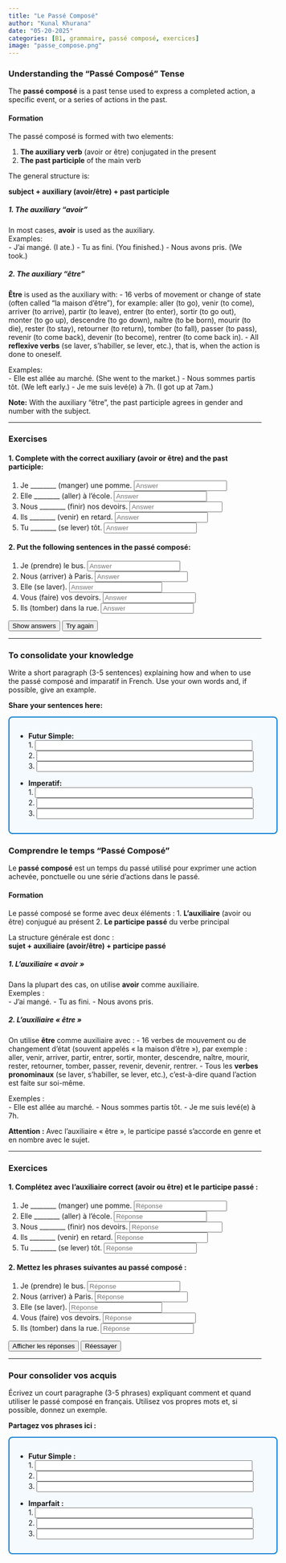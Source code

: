```yaml
---
title: "Le Passé Composé"
author: "Kunal Khurana"
date: "05-20-2025"
categories: [B1, grammaire, passé composé, exercices]
image: "passe_compose.png"
---
```


::: {.content-visible when-profile="english"}

### Understanding the "Passé Composé" Tense

The **passé composé** is a past tense used to express a completed action, a specific event, or a series of actions in the past.

#### Formation

The passé composé is formed with two elements:

1. **The auxiliary verb** (avoir or être) conjugated in the present
2. **The past participle** of the main verb

The general structure is:  

**subject + auxiliary (avoir/être) + past participle**

##### 1. The auxiliary "avoir"

In most cases, **avoir** is used as the auxiliary.  
Examples:  
- J’ai mangé. (I ate.)
- Tu as fini. (You finished.)
- Nous avons pris. (We took.)

##### 2. The auxiliary "être"

**Être** is used as the auxiliary with:
- 16 verbs of movement or change of state (often called "la maison d’être"), for example: aller (to go), venir (to come), arriver (to arrive), partir (to leave), entrer (to enter), sortir (to go out), monter (to go up), descendre (to go down), naître (to be born), mourir (to die), rester (to stay), retourner (to return), tomber (to fall), passer (to pass), revenir (to come back), devenir (to become), rentrer (to come back in).
- All **reflexive verbs** (se laver, s’habiller, se lever, etc.), that is, when the action is done to oneself.

Examples:  
- Elle est allée au marché. (She went to the market.)
- Nous sommes partis tôt. (We left early.)
- Je me suis levé(e) à 7h. (I got up at 7am.)

**Note:** With the auxiliary "être", the past participle agrees in gender and number with the subject.

------------------------------------------------------------------------

### Exercises

#### 1. Complete with the correct auxiliary (avoir or être) and the past participle:

1. Je ________ (manger) une pomme. <input type="text" placeholder="Answer" oninput="checkAnswer(this, 'ai mangé')"><span></span>
2. Elle ________ (aller) à l’école. <input type="text" placeholder="Answer" oninput="checkAnswer(this, 'est allée')"><span></span>
3. Nous ________ (finir) nos devoirs. <input type="text" placeholder="Answer" oninput="checkAnswer(this, 'avons fini')"><span></span>
4. Ils ________ (venir) en retard. <input type="text" placeholder="Answer" oninput="checkAnswer(this, 'sont venus')"><span></span>
5. Tu ________ (se lever) tôt. <input type="text" placeholder="Answer" oninput="checkAnswer(this, 't’es levé')"><span></span>

#### 2. Put the following sentences in the passé composé:

1. Je (prendre) le bus. <input type="text" placeholder="Answer" oninput="checkAnswer(this, 'ai pris le bus')"><span></span>
2. Nous (arriver) à Paris. <input type="text" placeholder="Answer" oninput="checkAnswer(this, 'sommes arrivés à Paris')"><span></span>
3. Elle (se laver). <input type="text" placeholder="Answer" oninput="checkAnswer(this, 's’est lavée')"><span></span>
4. Vous (faire) vos devoirs. <input type="text" placeholder="Answer" oninput="checkAnswer(this, 'avez fait vos devoirs')"><span></span>
5. Ils (tomber) dans la rue. <input type="text" placeholder="Answer" oninput="checkAnswer(this, 'sont tombés dans la rue')"><span></span>

<button onclick="showAnswers()">Show answers</button>
<button onclick="refreshPage()">Try again</button>

------------------------------------------------------------------------

### To consolidate your knowledge

Write a short paragraph (3-5 sentences) explaining how and when to use the passé composé and imparatif in French. Use your own words and, if possible, give an example.


::: callout-note

**Share your sentences here:**\

::: {style="width:100%;padding:1em;border:2px solid #0078D4;border-radius:8px;background:#f5faff;"}
<ul>

<li><strong>Futur Simple:</strong> <br> 1. <input type="text" style="width:90%;" /><br> 2. <input type="text" style="width:90%;" /><br> 3. <input type="text" style="width:90%;" /></li>

<li style="margin-top:1em;">

<strong>Imperatif:</strong> <br> 1. <input type="text" style="width:90%;" /><br> 2. <input type="text" style="width:90%;" /><br> 3. <input type="text" style="width:90%;" />

</li>

</ul>

:::

:::

:::


::: {.content-visible when-profile="french"}

### Comprendre le temps "Passé Composé"

Le **passé composé** est un temps du passé utilisé pour exprimer une action achevée, ponctuelle ou une série d’actions dans le passé.

#### Formation

Le passé composé se forme avec deux éléments :
1. **L’auxiliaire** (avoir ou être) conjugué au présent
2. **Le participe passé** du verbe principal

La structure générale est donc :  
**sujet + auxiliaire (avoir/être) + participe passé**

##### 1. L’auxiliaire « avoir »

Dans la plupart des cas, on utilise **avoir** comme auxiliaire.  
Exemples :  
- J’ai mangé.
- Tu as fini.
- Nous avons pris.

##### 2. L’auxiliaire « être »

On utilise **être** comme auxiliaire avec :
- 16 verbes de mouvement ou de changement d’état (souvent appelés « la maison d’être »), par exemple : aller, venir, arriver, partir, entrer, sortir, monter, descendre, naître, mourir, rester, retourner, tomber, passer, revenir, devenir, rentrer.
- Tous les **verbes pronominaux** (se laver, s’habiller, se lever, etc.), c’est-à-dire quand l’action est faite sur soi-même.

Exemples :  
- Elle est allée au marché.
- Nous sommes partis tôt.
- Je me suis levé(e) à 7h.

**Attention :** Avec l’auxiliaire « être », le participe passé s’accorde en genre et en nombre avec le sujet.

------------------------------------------------------------------------

### Exercices

#### 1. Complétez avec l’auxiliaire correct (avoir ou être) et le participe passé :

1. Je ________ (manger) une pomme. <input type="text" placeholder="Réponse" oninput="checkAnswer(this, 'ai mangé')"><span></span>
2. Elle ________ (aller) à l’école. <input type="text" placeholder="Réponse" oninput="checkAnswer(this, 'est allée')"><span></span>
3. Nous ________ (finir) nos devoirs. <input type="text" placeholder="Réponse" oninput="checkAnswer(this, 'avons fini')"><span></span>
4. Ils ________ (venir) en retard. <input type="text" placeholder="Réponse" oninput="checkAnswer(this, 'sont venus')"><span></span>
5. Tu ________ (se lever) tôt. <input type="text" placeholder="Réponse" oninput="checkAnswer(this, 't’es levé')"><span></span>

#### 2. Mettez les phrases suivantes au passé composé :

1. Je (prendre) le bus. <input type="text" placeholder="Réponse" oninput="checkAnswer(this, 'ai pris le bus')"><span></span>
2. Nous (arriver) à Paris. <input type="text" placeholder="Réponse" oninput="checkAnswer(this, 'sommes arrivés à Paris')"><span></span>
3. Elle (se laver). <input type="text" placeholder="Réponse" oninput="checkAnswer(this, 's’est lavée')"><span></span>
4. Vous (faire) vos devoirs. <input type="text" placeholder="Réponse" oninput="checkAnswer(this, 'avez fait vos devoirs')"><span></span>
5. Ils (tomber) dans la rue. <input type="text" placeholder="Réponse" oninput="checkAnswer(this, 'sont tombés dans la rue')"><span></span>

<button onclick="showAnswers()">Afficher les réponses</button>
<button onclick="refreshPage()">Réessayer</button>

------------------------------------------------------------------------

### Pour consolider vos acquis

Écrivez un court paragraphe (3-5 phrases) expliquant comment et quand utiliser le passé composé en français. Utilisez vos propres mots et, si possible, donnez un exemple.

::: callout-note

**Partagez vos phrases ici :**\

::: {style="width:100%;padding:1em;border:2px solid #0078D4;border-radius:8px;background:#f5faff;"}
<ul>

<li><strong>Futur Simple :</strong> <br> 1. <input type="text" style="width:90%;" /><br> 2. <input type="text" style="width:90%;" /><br> 3. <input type="text" style="width:90%;" /></li>

<li style="margin-top:1em;">

<strong>Imparfait :</strong> <br> 1. <input type="text" style="width:90%;" /><br> 2. <input type="text" style="width:90%;" /><br> 3. <input type="text" style="width:90%;" />

</li>

</ul>



<script>
function checkAnswer(input, correctAnswer) {
    const span = input.nextElementSibling;
    if (input.value.trim().toLowerCase() === correctAnswer.toLowerCase()) {
        span.textContent = "✓ Correct";
        span.style.color = "green";
    } else {
        span.textContent = "";
    }
}

function showAnswers() {
    document.querySelectorAll('input[type="text"]').forEach(el => {
        const correct = el.getAttribute('oninput')?.match(/'([^']+)'/)?.[1];
        if (correct) {
            const span = el.nextElementSibling;
            span.textContent = `Réponse : ${correct}`;
            span.style.color = "blue";
        }
    });
}

function refreshPage() {
    location.reload();
}
</script>

:::

:::

:::
